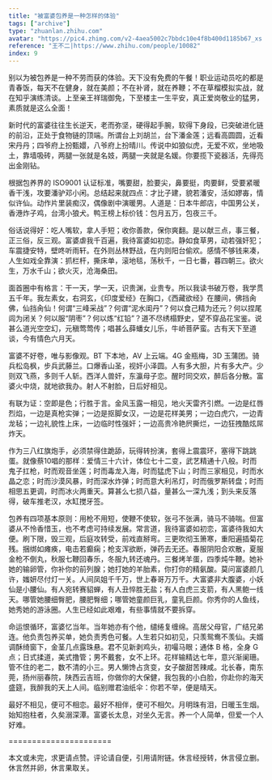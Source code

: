 ```yaml
---
title: "被富婆包养是一种怎样的体验"
tags: ["archive"]
type: "zhuanlan.zhihu.com"
avatar: "https://pic4.zhimg.com/v2-4aea5002c7bbdc10e4f8b400d1185b67_xs.jpg"
reference: "王不二|https://www.zhihu.com/people/10082"
index: 9
---
```


别以为被包养是一种不劳而获的体验。天下没有免费的午餐！职业运动员吃的都是青春饭，每天不在健身，就在美颜；不在补肾，就在养鞭；不在草榴模拟实战，就在知乎演练清谈。上至亲王祥瑞御免，下至楼主一生平安，真正爱岗敬业的猛男，素质就是这么全面！

新时代的富婆往往生长逆天，老而弥坚，硬得起手腕，软得下身段，已突破进化链的前沿，正处于食物链的顶端。所谓台上刘胡兰，台下潘金莲；远看高圆圆，近看宋丹丹；四爷府上扮甄嬛，八爷府上扮晴川。传说中如狼似虎，无爱不欢，坐地吸土，靠墙吸砖，两腿一张就是名妓，两腿一夹就是名媛。你要揽下瓷器活，先得亮出金刚钻。

根据包养界的 ISO9001 认证标准，嘴要甜，脸要尖，鼻要挺，肉要鲜，受要紧暖香干浅，攻要潘驴邓小闲。总结起来就四点：才比子建，貌若潘安，活如嫪毐，情似许仙。动作片里装痴汉，偶像剧中演暖男。人道是：日本牛郎店，中国男公关，香港炸子鸡，台湾小狼犬。鸭王榜上标价钱：包月五万，包夜三千。

俗话说得好：吃人嘴软，拿人手短；收你善款，保你爽翻。是以献三点，事三餐，正三俗，反三观。富婆虐我千百遍，我待富婆如初恋。静如食草男，动若强奸犯；车震捷安特，壁咚听雨轩。在外则丛林野战，在内则阳台偷欢。感情不够钱来凑，人生如戏全靠演：抓栏杆，撕床单，滚地毯，荡秋千，一日七番，暮四朝三。欲火生，万水千山；欲火灭，沧海桑田。

面首圈中有格言：干一天，学一天，识贵渊，业贵专。所以我读书破万卷，我学贯五千年。我左素女，右洞玄，《印度爱经》在胸口，《西藏欲经》在腰间，佛挡肏佛，仙挡肏仙！何谓“三峰采战”？何谓“泥水闺丹”？何以食己精为还元？何以捏尾闾为闭关？何以服“阴枣”？何以炼“红铅”？道不尽绣榻野史，望不穿品花宝鉴。说甚么道光空空幻，元稹莺莺传；唱甚么薛蟠女儿乐，牛峤菩萨蛮。古有天下至道谈，今有情色六月天。

富婆不好卷，唯与影像观。BT 下本地，AV 上云端。4G 金瓶梅，3D 玉蒲团。骑兵松岛枫，步兵武藤兰。口爆香山圣，视奸小泽圆。人有多大胆，片有多大产。少则双飞燕，多则千人斩。西洋人兽奸，东瀛母子恋。醒时同交欢，醉后各分散。富婆火中烧，就地欲我办。射人不射脸，日后好相见。

有联为证：空即是色；行胜于言。金风玉露一相见，地火天雷齐引燃。一边是红唇烈焰，一边是真枪实弹；一边是抠脚女汉，一边是花样美男；一边白虎穴，一边青龙毡；一边礼貌性上床，一边临时性强奸；一边高贵冷艳屄撕烂，一边狂拽酷炫屌炸天。

作为三八红旗炮手，必须禁得住跪舔，玩得转扮演，套得上震震环，塞得下跳跳蛋。就像蔡10唱的那样：爱情三十六计，体位七十二变，武艺精通十八般。时而鬼子扛枪，时而观音坐莲；时而毒龙入海，时而猛虎下山；时而三家相见，时而水晶之恋；时而沙漠风暴，时而深水炸弹；时而意大利吊灯，时而俄罗斯转盘；时而相思五更调，时而冰火两重天。算甚么七损八益，量甚么一深九浅；到头来反落得，破车推老汉，水缸搅牙签。

包养有四项基本原则：用枪不用短，使鞭不使软，张弓不张满，骑马不骑喘。但富婆从不怜香惜玉，也不考虑可持续发展。常言道，我待富婆如初恋，富婆待我如大便。刷下限，毁三观，后庭攻转受，前戏直掰弯。三更吹彻玉箫寒，重阳遍插菊花残。捆绑如瘫痪，电击若癫痫；枪支浑欲断，弹药去无还。春服阴阳合欢散，夏服金枪不倒丸，秋服七鞭回春乐，冬服九转还魂丹。三餐烤羊蛋，四季炖牛鞭。她补她的输卵管，你补你的前列腺；她打她的羊胎素，你打你的精氨酸。莫问富婆颜几许，媸妍尽付灯一关。人间凤姐千千万，世上春哥万万千。大富婆非大腹婆，小妖仙是小腰仙。有人宛转赛貂蝉，有人丑悴胜无盐；有人白虎三支箭，有人黑鲍一线天。哪管她腰细臀肥，腰肥臀细；哪管她童颜巨乳，童乳巨颜。你秀你的人鱼线，她秀她的游泳圈。人生已经如此艰难，有些事情就不要拆穿。

命运恨循环，富婆忆当年。当年她亦有个他，缱绻复缠绵。高居父母官，广结兄弟连。他负责包养买单，她负责秀色可餐。人生若只如初见，只羡鸳鸯不羡仙。夫婿调酥绮窗下，金茎几点露珠悬。君不见新剥鸡头，初嘬马眼；通体 B 格，全身 G 点；日式揉道，美式撸管；男不戴套，女不上环。花样输精达七年，意兴渐阑珊。管不住的老二，数不清的小三。男人懒馋占贪变，女子酸甜苦辣咸。北长春，南东莞，扬州丽春院，陕西云吉班，你做你的大保健，我包我的小白脸，你赴你的海天盛筵，我醉我的天上人间。临别赠君油纸伞：你若不举，便是晴天。

最好不相见，便可不相恋。最好不相伴，便可不相欠。月明珠有泪，日暖玉生烟。始知抱柱者，久矣溺深潭。富婆长太息，对坐久无言。养一个人简单，但爱一个人好难。

======================

本文或未完，求更请点赞。评论请自便，引用请附链。休言经授转，休言侵立删。休言然并卵，休言果取关。